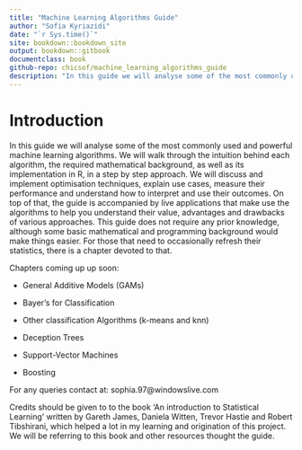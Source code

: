```yaml
---
title: "Machine Learning Algorithms Guide"
author: "Sofia Kyriazidi"
date: "`r Sys.time()`"
site: bookdown::bookdown_site
output: bookdown::gitbook
documentclass: book
github-repo: chicsof/machine_learning_algorithms_guide
description: "In this guide we will analyse some of the most commonly used and powerful machine learning algorithms. We will walk through the intuition behind each algorithm, the required mathematical background, as well as its implementation in R, in a step by step approach."
---
```


# Introduction

In this guide we will analyse some of the most commonly used and powerful machine learning algorithms. We will walk
through the intuition behind each algorithm, the required mathematical background, as well as its implementation in R,
in a step by step approach. We will discuss and implement optimisation techniques, explain use cases, measure their
performance and understand how to interpret and use their outcomes. On top of that, the guide is accompanied by live
applications that make use the algorithms to help you understand their value, advantages and drawbacks of various
approaches. This guide does not require any prior knowledge, although some basic mathematical and programming background
would make things easier. For those that need to occasionally refresh their statistics, there is a chapter devoted to
that.

Chapters coming up up soon:

* General Additive Models (GAMs)

* Bayer's for Classification

* Other classification Algorithms (k-means and knn)

* Deception Trees

* Support-Vector Machines

* Boosting

For any queries contact at: sophia.97@windowslive.com

Credits should be given to to the book 'An introduction to Statistical Learning' written by Gareth James, Daniela Witten, Trevor Hastie and Robert Tibshirani, which helped a lot in my learning and origination of this project. We will be referring to this book and other resources thought the guide.
